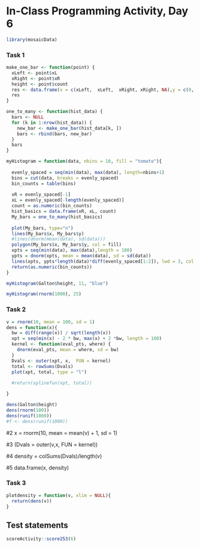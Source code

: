 # In-Class Programming Activity, Day 6

```r
library(mosaicData)
```

### Task 1
```r
make_one_bar <- function(point) {
  xLeft <- point$xL
  xRight <- point$xR
  height <- point$count
  res <- data.frame(x = c(xLeft,  xLeft,  xRight, xRight, NA),y = c(0, height,height, 0, NA))
  res
}

one_to_many <- function(hist_data) {
  bars <- NULL
  for (k in 1:nrow(hist_data)) {
    new_bar <- make_one_bar(hist_data[k, ])
    bars <- rbind(bars, new_bar)
  }
  bars
}

myHistogram = function(data, nbins = 10, fill = "tomato"){
  
  evenly_spaced = seq(min(data), max(data), length=nbins+1)
  bins = cut(data, breaks = evenly_spaced)
  bin_counts = table(bins)
  
  xR = evenly_spaced[-1]
  xL = evenly_spaced[-length(evenly_spaced)]
  count = as.numeric(bin_counts)
  hist_basics = data.frame(xR, xL, count)
  My_bars = one_to_many(hist_basics)
  
  plot(My_bars, type="n") 
  lines(My_bars$x, My_bars$y)
  #lines(dnorm(mean(data), sd(data)))
  polygon(My_bars$x, My_bars$y, col = fill)
  xpts = seq(min(data), max(data),length = 100)
  ypts = dnorm(xpts, mean = mean(data), sd = sd(data))
  lines(xpts, ypts*length(data)*diff(evenly_spaced[1:2]), lwd = 3, col = "red")
  return(as.numeric(bin_counts))
}

myHistogram(Galton$height, 11, "blue")
```

```r
myHistogram(rnorm(1000), 25)
```


### Task 2
```r
v = rnorm(10, mean = 100, sd = 1)
dens = function(x){
  bw = diff(range(x)) / sqrt(length(x))
  xpt = seq(min(x) - 2 * bw, max(x) + 2 *bw, length = 100)
  kernel <- function(eval_pts, where) {
    dnorm(eval_pts, mean = where, sd = bw)
  }
  Dvals <- outer(xpt, x,  FUN = kernel)
  total <- rowSums(Dvals)
  plot(xpt, total, type = "l")
  
  #return(splinefun(xpt, total))

}
```

```r
dens(Galton$height)
dens(rnorm(100))
dens(runif(1000))
#f <- dens(runif(1000))
```

#2
x = rnorm(10, mean = mean(v) + 1, sd = 1)

#3
(Dvals = outer(v,x, FUN = kernel))

#4
density = colSums(Dvals)/length(v)

#5
data.frame(x, density)

### Task 3
```r
plotdensity = function(v, xlim = NULL){
  return(dens(v))
}
```




## Test statements

```r
scoreActivity::score253(6)
```